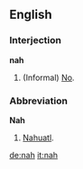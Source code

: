 ==English==

===Interjection===
'''nah'''
# (Informal) [[No]].

===Abbreviation===
'''Nah'''
# [[Nahuatl]].

[[de:nah]]
[[it:nah]]